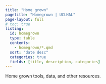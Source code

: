 ```yaml
---
title: "Home grown"
pagetitle: "Homegrown | UCLHAL"
page-layout: full
# toc: true
listing:
  id: homegrown
  type: table
  contents: 
    - homegrown/*.qmd
  sort: "date desc"
  categories: true
  fields: [title, description, categories]
---
```



Home grown tools, data, and other resources.

:::{#homegrown}
:::